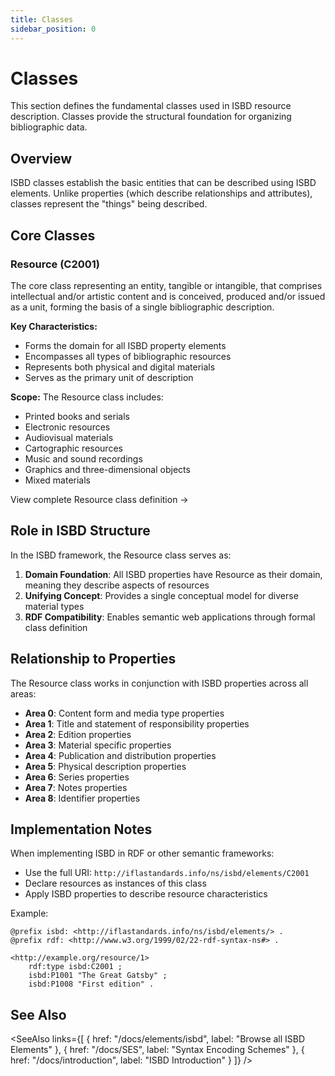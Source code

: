 ```yaml
---
title: Classes
sidebar_position: 0
---
```


# Classes

This section defines the fundamental classes used in ISBD resource description. Classes provide the structural foundation for organizing bibliographic data.

## Overview

ISBD classes establish the basic entities that can be described using ISBD elements. Unlike properties (which describe relationships and attributes), classes represent the "things" being described.

## Core Classes

### Resource (C2001)

The core class representing an entity, tangible or intangible, that comprises intellectual and/or artistic content and is conceived, produced and/or issued as a unit, forming the basis of a single bibliographic description.

**Key Characteristics:**
- Forms the domain for all ISBD property elements
- Encompasses all types of bibliographic resources
- Represents both physical and digital materials
- Serves as the primary unit of description

**Scope:**
The Resource class includes:
- Printed books and serials
- Electronic resources
- Audiovisual materials
- Cartographic resources
- Music and sound recordings
- Graphics and three-dimensional objects
- Mixed materials

<InLink href="/docs/elements/isbd/classes/C2001">View complete Resource class definition →</InLink>

## Role in ISBD Structure

In the ISBD framework, the Resource class serves as:

1. **Domain Foundation**: All ISBD properties have Resource as their domain, meaning they describe aspects of resources
2. **Unifying Concept**: Provides a single conceptual model for diverse material types
3. **RDF Compatibility**: Enables semantic web applications through formal class definition

## Relationship to Properties

The Resource class works in conjunction with ISBD properties across all areas:
- **Area 0**: Content form and media type properties
- **Area 1**: Title and statement of responsibility properties
- **Area 2**: Edition properties
- **Area 3**: Material specific properties
- **Area 4**: Publication and distribution properties
- **Area 5**: Physical description properties
- **Area 6**: Series properties
- **Area 7**: Notes properties
- **Area 8**: Identifier properties

## Implementation Notes

When implementing ISBD in RDF or other semantic frameworks:
- Use the full URI: `http://iflastandards.info/ns/isbd/elements/C2001`
- Declare resources as instances of this class
- Apply ISBD properties to describe resource characteristics

Example:
```turtle
@prefix isbd: <http://iflastandards.info/ns/isbd/elements/> .
@prefix rdf: <http://www.w3.org/1999/02/22-rdf-syntax-ns#> .

<http://example.org/resource/1> 
    rdf:type isbd:C2001 ;
    isbd:P1001 "The Great Gatsby" ;
    isbd:P1008 "First edition" .
```

## See Also

<SeeAlso 
  links={[
    { href: "/docs/elements/isbd", label: "Browse all ISBD Elements" },
    { href: "/docs/SES", label: "Syntax Encoding Schemes" },
    { href: "/docs/introduction", label: "ISBD Introduction" }
  ]} 
/>

